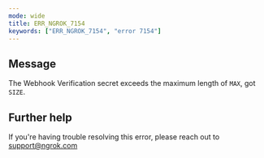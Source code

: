 ```yaml
---
mode: wide
title: ERR_NGROK_7154
keywords: ["ERR_NGROK_7154", "error 7154"]
---
```


## Message

The Webhook Verification secret exceeds the maximum length of `MAX`, got `SIZE`.

## Further help

If you're having trouble resolving this error, please reach out to [support@ngrok.com](mailto:support@ngrok.com?subject=Help%20with%20ERR_NGROK_7154)
